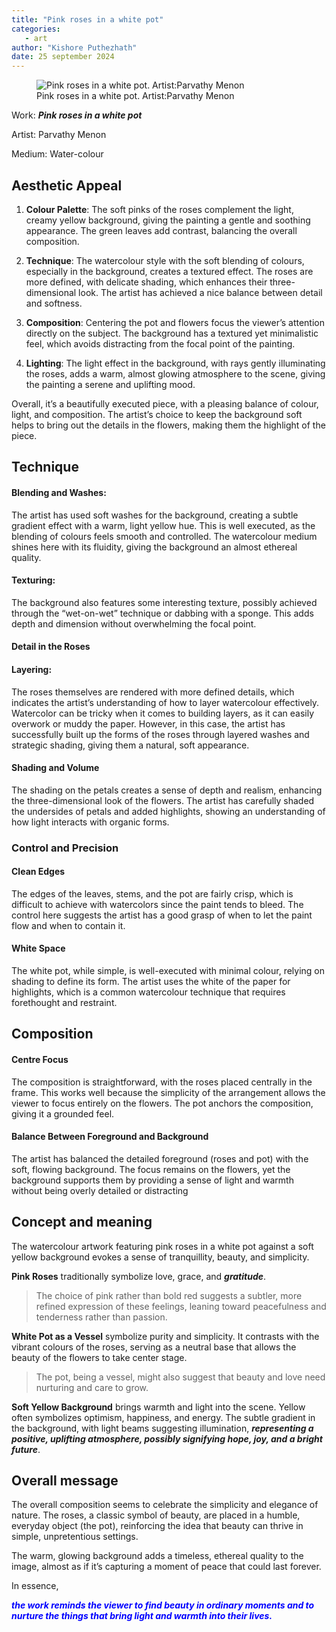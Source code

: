 ```yaml
---
title: "Pink roses in a white pot"
categories: 
   - art
author: "Kishore Puthezhath"
date: 25 september 2024
---
```


![Pink roses in a white pot. Artist:Parvathy Menon](images/IMG_5406.jpeg)

Work: ***Pink roses in a white pot***

Artist: Parvathy Menon

Medium: Water-colour

## **Aesthetic Appeal**

1.  **Colour Palette**: The soft pinks of the roses complement the light, creamy yellow background, giving the painting a gentle and soothing appearance. The green leaves add contrast, balancing the overall composition.

2.  **Technique**: The watercolour style with the soft blending of colours, especially in the background, creates a textured effect. The roses are more defined, with delicate shading, which enhances their three-dimensional look. The artist has achieved a nice balance between detail and softness.

3.  **Composition**: Centering the pot and flowers focus the viewer’s attention directly on the subject. The background has a textured yet minimalistic feel, which avoids distracting from the focal point of the painting.

4.  **Lighting**: The light effect in the background, with rays gently illuminating the roses, adds a warm, almost glowing atmosphere to the scene, giving the painting a serene and uplifting mood.

Overall, it’s a beautifully executed piece, with a pleasing balance of colour, light, and composition. The artist’s choice to keep the background soft helps to bring out the details in the flowers, making them the highlight of the piece.

## Technique

#### **Blending and Washes**:

The artist has used soft washes for the background, creating a subtle gradient effect with a warm, light yellow hue. This is well executed, as the blending of colours feels smooth and controlled. The watercolour medium shines here with its fluidity, giving the background an almost ethereal quality.

#### **Texturing**:

The background also features some interesting texture, possibly achieved through the "wet-on-wet" technique or dabbing with a sponge. This adds depth and dimension without overwhelming the focal point.

#### **Detail in the Roses**

#### **Layering**:

The roses themselves are rendered with more defined details, which indicates the artist’s understanding of how to layer watercolour effectively. Watercolor can be tricky when it comes to building layers, as it can easily overwork or muddy the paper. However, in this case, the artist has successfully built up the forms of the roses through layered washes and strategic shading, giving them a natural, soft appearance.

#### **Shading and Volume**

The shading on the petals creates a sense of depth and realism, enhancing the three-dimensional look of the flowers. The artist has carefully shaded the undersides of petals and added highlights, showing an understanding of how light interacts with organic forms.

### **Control and Precision**

#### **Clean Edges**

The edges of the leaves, stems, and the pot are fairly crisp, which is difficult to achieve with watercolors since the paint tends to bleed. The control here suggests the artist has a good grasp of when to let the paint flow and when to contain it.

#### **White Space**

The white pot, while simple, is well-executed with minimal colour, relying on shading to define its form. The artist uses the white of the paper for highlights, which is a common watercolour technique that requires forethought and restraint.

## **Composition**

#### **Centre Focus**

The composition is straightforward, with the roses placed centrally in the frame. This works well because the simplicity of the arrangement allows the viewer to focus entirely on the flowers. The pot anchors the composition, giving it a grounded feel.

#### **Balance Between Foreground and Background**

The artist has balanced the detailed foreground (roses and pot) with the soft, flowing background. The focus remains on the flowers, yet the background supports them by providing a sense of light and warmth without being overly detailed or distracting

## Concept and meaning

The watercolour artwork featuring pink roses in a white pot against a soft yellow background evokes a sense of tranquillity, beauty, and simplicity.

**Pink Roses** traditionally symbolize love, grace, and ***gratitude***.

> The choice of pink rather than bold red suggests a subtler, more refined expression of these feelings, leaning toward peacefulness and tenderness rather than passion.

**White Pot as a Vessel** symbolize purity and simplicity. It contrasts with the vibrant colours of the roses, serving as a neutral base that allows the beauty of the flowers to take center stage.

> The pot, being a vessel, might also suggest that beauty and love need nurturing and care to grow.

**Soft Yellow Background** brings warmth and light into the scene. Yellow often symbolizes optimism, happiness, and energy. The subtle gradient in the background, with light beams suggesting illumination, ***representing a positive, uplifting atmosphere, possibly signifying hope, joy, and a bright future***.

::: callout-important
## Overall message

The overall composition seems to celebrate the simplicity and elegance of nature. The roses, a classic symbol of beauty, are placed in a humble, everyday object (the pot), reinforcing the idea that beauty can thrive in simple, unpretentious settings.

The warm, glowing background adds a timeless, ethereal quality to the image, almost as if it's capturing a moment of peace that could last forever.
:::

In essence,

[***the work reminds the viewer to find beauty in ordinary moments and to nurture the things that bring light and warmth into their lives.***]{style="color: blue"}

